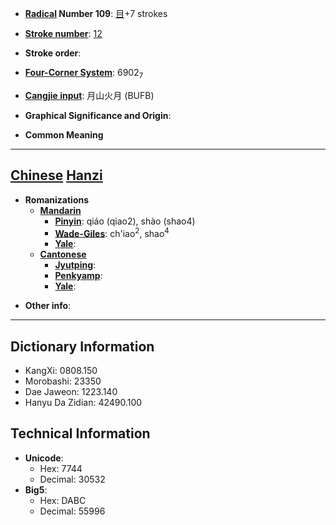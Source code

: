 * '''[[Wiktionary:Chinese radical index| Radical]] Number 109''': [[Wiktionary:Chinese radical index 目|目]]+7 strokes

* '''[[Wiktionary:Chinese total strokes index|Stroke number]]''': [[Wiktionary:Chinese total strokes index 12|12]]

* '''Stroke order''': 

* '''[[Wiktionary:Chinese four corner index|Four-Corner System]]''': 6902<sub>7</sub>

* '''[[Wiktionary:Chinese Cangjie index|Cangjie input]]''': 月山火月 (BUFB)

* '''Graphical Significance and Origin''': 

* '''Common Meaning'''

----

== [[Chinese]] [[Hanzi]] ==

* '''Romanizations'''
** '''[[Mandarin]]'''
*** '''[[Pinyin]]''': qiáo (qiao2), shào (shao4)
*** '''[[Wade-Giles]]''': ch'iao<sup>2</sup>, shao<sup>4</sup>
*** '''[[Yale]]''': 
** '''[[Cantonese]]'''
*** '''[[Jyutping]]''':
*** '''[[Penkyamp]]''': 
*** '''[[Yale]]''': 

* '''Other info''': 

----

== Dictionary Information ==

* KangXi: 0808.150
* Morobashi: 23350
* Dae Jaweon: 1223.140
* Hanyu Da Zidian: 42490.100

== Technical Information ==

* '''Unicode''':
** Hex: 7744
** Decimal: 30532
* '''Big5''':
** Hex: DABC
** Decimal: 55996